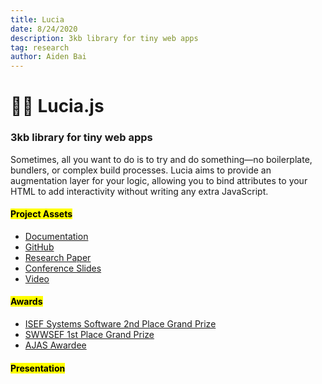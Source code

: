 ```yaml
---
title: Lucia
date: 8/24/2020
description: 3kb library for tiny web apps
tag: research
author: Aiden Bai
---
```



<Head>
  <meta name="og:title" content="Lucia.js" />
  <meta name="og:description" content={`3kb library for tiny web apps`} />
  <title>Lucia.js</title>
</Head>


# 🙋‍♀️ Lucia.js

### 3kb library for tiny web apps

Sometimes, all you want to do is to try and do something—no boilerplate, bundlers, or complex build processes. Lucia aims to provide an augmentation layer for your logic, allowing you to bind attributes to your HTML to add interactivity without writing any extra JavaScript.

#### <mark>Project Assets</mark>

- [Documentation](https://lucia.js.org)
- [GitHub](https://github.com/aidenybai/lucia)
- [Research Paper](https://drive.google.com/file/d/1msl6sqLo2Mlx-wCjvUTqxC1JuQrWtioS/view?usp=sharing)
- [Conference Slides](https://docs.google.com/presentation/d/e/2PACX-1vQ3TDBrpj7CJs3CHqwYHdPyFuDSnkkEIZMeE5Fhyi-96sYe6hcuB_MbH2BorUhnkn9R7hbKVkvhJZOn/pub?start=false&loop=false&delayms=3000)
- [Video](https://youtu.be/v_jiInwUcL8)

#### <mark>Awards</mark>

- [ISEF Systems Software 2nd Place Grand Prize](https://abstracts.societyforscience.org/Home/FullAbstract?ISEFYears=2021%2C&Category=Any%20Category&Finalist=Bai&AllAbstracts=True&FairCountry=Any%20Country&FairState=Any%20State&Keywords=Lucia&ProjectId=20266)
- [SWWSEF 1st Place Grand Prize](https://chsmstmagnet.com/2021/02/magnetos-shine-at-local-wssef-event/)
- [AJAS Awardee](https://washacad.org/2022-ajas-awardees/)

#### <mark>Presentation</mark>

<LiteYouTubeEmbed id="v_jiInwUcL8" title="Lucia.js Video" />
